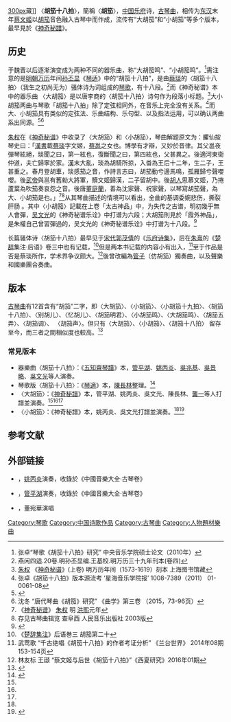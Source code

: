 [[file:DepartureS.jpg|300px]]藏]]
〈'''胡笳十八拍'''〉，簡稱〈'''胡笳'''〉，[[中国|中国]][[乐府|乐府]]诗，[[古琴曲|古琴曲]]，相传为[[东汉|东汉]]末年[[蔡文姬|蔡文姬]]以[[胡笳|胡笳]]音色融入古琴中而作成，流传有“大胡笳”和“小胡笳”等多个版本，最早見於《[[神奇秘譜|神奇秘譜]]》。

==历史==
于魏晋以后逐渐演变成为两种不同的器乐曲，称“大胡笳鸣”、“小胡笳鸣”。<ref>张卓“琴歌《胡笳十八拍》研究” 中央音乐学院硕士论文（2010年）</ref>需注意的是[[明朝|明朝]][[万历|万历]]年间[[孙丕显|孙丕显]]《[[琴适|琴适]]》中的“胡笳十八拍”，是由[[蔡琰|蔡琰]]的〈胡笳十八拍〉（我生之初尚无为）骚体诗为词组成的[[琴歌|琴歌]]，有十八段。<ref>燕闲四适.20卷.明孙丕显编.王基校.明万历三十九年刊本(卷四)</ref>而《神奇秘谱》本中的器乐曲
〈大胡笳〉是以唐李商的〈胡笳十八拍〉诗句作为段落小标题。<ref> [[朱权|朱权]] 《[[神奇秘谱|神奇秘谱]]》(上卷) 明万历年间（1573-1619）刻本 上海图书馆藏</ref>大小胡笳两曲与琴歌「胡笳十八拍」除了定弦相同外，在音乐上完全没有关系。<ref>张卓《胡笳十八拍》版本源流考 ‘星海音乐学院报’ 1008-7389（2011） 01-0061-08</ref>而大、小胡笳具有类似的定弦法、乐曲结构、乐句型、以及指法运用，可以确认两曲系出同源。<ref>{{Cite book|title=古琴曲《大胡笳》及《小胡笳》的研究|last=葉|first=鴻霈|doi=10.6342/NTU.2010.02368}}</ref><ref>沈冬 “唐代琴曲《胡笳》研究” 《曲学》第三卷 （2015，73-96页）</ref>

[[朱权|朱权]]在《[[神奇秘谱|神奇秘谱]]》中收录了〈大胡笳〉和〈小胡笳〉，琴曲解题原文为：臞仙按琴史曰：「[[漢書|漢書]]載[[蔡琰|蔡琰]]字文姬，[[蔡邕|蔡邕]]之女也。博學有才辯，又妙於音律。其父邕夜彈琴絃絕，琰聞之曰，第一絃也，復斷聞之曰，第四絃也，父甚異之。後適河東衛仲道，夫亡歸寧於家。[[漢|漢]]末大亂，琰為胡騎所掠，入畨為王后十二年，生二子，王甚重之。春月登胡車，琰感笳之音，作詩言志曰，胡笳動兮邊馬鳴，孤雁歸兮聲嚶嚶。後[[曹操|武帝]]與邕有舊勑大將軍，贖文姬歸漢，二子留胡中。後[[胡人|胡人]]思慕文姬，乃捲蘆葉為吹笳奏哀怨之音。後唐[[董庭蘭|董庭蘭]]，善為沈家聲、祝家聲，以琴寫胡笳聲，為大、小胡笳是也。」<ref> 《[[神奇秘谱|神奇秘谱]]》 [[朱权|朱权]] 明 [[洪熙|洪熙]]元年 </ref><ref> 存见古琴曲辑览 查阜西 人民音乐出版社 2003版 </ref>从其琴曲描述的情境可以看出，全曲的基调委婉悲伤，撕裂肝肠 。其中〈小胡笳〉記載在上卷「太古神品」中，为失传之古谱，明初幾乎無人會彈，[[吴文光_(音乐家)|吴文光]]的《神奇秘谱乐诠》中打谱为六段；大胡笳則見於「霞外神品」，是朱權自己曾習彈過的，吴文光的《神奇秘谱乐诠》中打谱为十八段。<ref name="樂詮">{{Cite book|title=《神奇秘譜樂詮》|last=吳|first=文光|publisher=上海音樂出版社|year=2008|isbn=9787807512516|location=中國|authorlink=吳文光 (音樂家)}}</ref>

长篇骚体诗〈胡笳十八拍〉最早见于[[宋代|宋代]][[郭茂倩|郭茂倩]]的《[[乐府诗集|乐府诗集]]》，后在[[朱熹|朱熹]]的《[[楚辞|楚辞]]集注·后语》卷三中也有记载，<ref>《[[楚辞集注|楚辞集注]]》后语巻三 胡笳第二十</ref>但是两本书记载的内容小有出入，<ref>
武莺歌 “千古绝唱《胡笳十八拍》的作者考证分析” 《兰台世界》 2014年08期 153-154页</ref>至于作品是否是蔡琰所作，学术界争议颇大。<ref>林友标 王颋 “蔡文姬与后世《胡笳十八拍》”《西夏研究》2016年01期</ref>後曾改編為[[管子_(乐器)|管子]]（仿胡笳）獨奏曲，以及聲樂和國樂團合奏曲。

==版本==
[[古琴曲|古琴曲]]有12首含有“胡笳”二字，即〈大胡笳〉、〈小胡笳〉、〈小胡笳十九拍〉、〈胡笳十八拍〉、〈别胡儿〉、〈忆胡儿〉、〈胡笳明君〉、〈小胡笳鸣〉、〈大胡笳鸣〉、〈胡笳五弄〉、〈胡笳调〉、 〈胡笳声〉。但只有〈大胡笳〉、〈小胡笳〉、〈胡笳十八拍〉 留存至今，而三者之間相似度也較高。<ref name=陈忠松>{{cite journal|author= 陈忠松|date= 2011|title= 胡笳疑析|url= http://oversea.cnki.net/kcms/detail/detail.aspx?recid=&FileName=HHZS201113038&DbName=CJFD2011&DbCode=CJFD&uid=WEEvREcwSlJHSldRa1Fhb09jSnZpSUgyZXJrSXY0TVJ4ZTRHaVpkcXpMYz0=$9A4hF_YAuvQ5obgVAqNKPCYcEjKensW4ggI8Fm4gTkoUKaID8j8gFw!!|journal= 黄河之声|volume= 13|issue= |pages= 78-81|doi= |access-date= |archive-date= 2019-06-10|archive-url= https://web.archive.org/web/20190610081536/http://oversea.cnki.net/kcms/detail/detail.aspx?recid=&FileName=HHZS201113038&DbName=CJFD2011&DbCode=CJFD&uid=WEEvREcwSlJHSldRa1Fhb09jSnZpSUgyZXJrSXY0TVJ4ZTRHaVpkcXpMYz0=$9A4hF_YAuvQ5obgVAqNKPCYcEjKensW4ggI8Fm4gTkoUKaID8j8gFw!!|dead-url= no}}</ref>

=== 常見版本 ===
*器樂曲〈胡笳十八拍〉：《[[五知齋琴譜|五知齋琴譜]]》本，[[管平湖|管平湖]]、[[姚丙炎|姚丙炎]]、[[吳兆基|吳兆基]]、[[吳景略|吳景略]]、[[吳文光_(音樂家)|吳文光]]等人演奏。
*琴歌版〈胡笳十八拍〉：《[[琴適|琴適]]》本，[[陳長林|陳長林]]整理。<ref name=":0">{{Cite book|title=《陳長林古琴譜集》|last=陳|first=長林|publisher=文化藝術出版社|year=2013|isbn=9787503956904|authorlink=陳長林}}</ref>
*〈大胡笳〉：《[[神奇秘譜|神奇秘譜]]》本，管平湖、姚丙炎、吳文光、陳長林、[[龔一|龔一]]等人打譜並演奏。<ref name="樂詮" /><ref name=":0" /><ref name=":1" />
*〈小胡笳〉：《神奇秘譜》本，姚丙炎、吳文光打譜並演奏。<ref name="樂詮"/><ref name=":1">{{Cite book|title=《琴曲鉤沉》|author=姚丙炎著，[[姚公白|姚公白]]整理|publisher=中華書局|year=2018|isbn=9787101125634|location=中國}}</ref>

==参考文献==
{{reflist}}
==外部链接==
{{wikisource}}
* {{YouTube|yKcE57Uisn0|〈大胡笳〉}}，[[姚丙炎|姚丙炎]]演奏，收錄於《中國音樂大全‧古琴卷》
* {{YouTube|rx9QNcawHBg|〈胡笳十八拍〉}}，[[管平湖|管平湖]]演奏，收錄於《中國音樂大全‧古琴卷》
* {{YouTube|YOJlVcSpc-I|琴歌〈胡笳十八拍〉}}，董宛華演唱

{{古琴}}
[[Category:琴歌|Category:琴歌]]
[[Category:中国诗歌作品|Category:中国诗歌作品]]
[[Category:古琴曲|Category:古琴曲]]
[[Category:人物題材樂曲|Category:人物題材樂曲]]